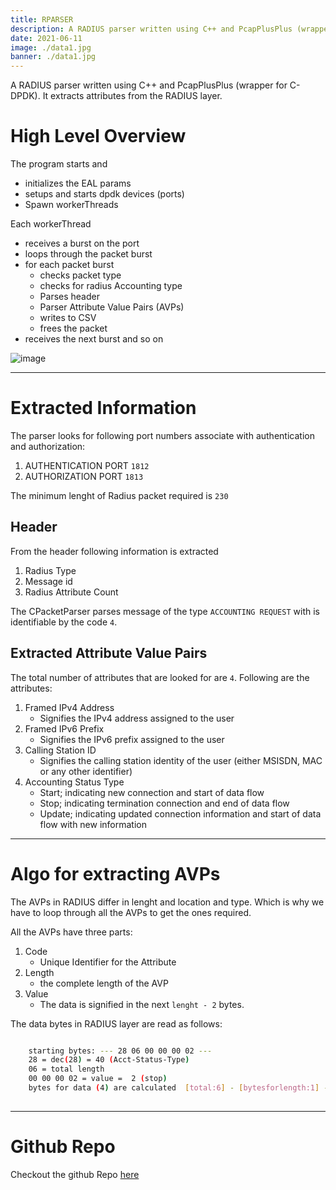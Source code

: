 ```yaml
---
title: RPARSER
description: A RADIUS parser written using C++ and PcapPlusPlus (wrapper for C-DPDK). It extracts attributes from the RADIUS layer.
date: 2021-06-11
image: ./data1.jpg
banner: ./data1.jpg
---
```


A RADIUS parser written using C++ and PcapPlusPlus (wrapper for C-DPDK). 
It extracts attributes from the RADIUS layer.




# High Level Overview

The program starts and 
- initializes the EAL params
- setups and starts dpdk devices (ports)
- Spawn workerThreads

Each workerThread
- receives a burst on the port
- loops through the packet burst
- for each packet burst 
    - checks packet type
    - checks for radius Accounting type
    - Parses header
    - Parser Attribute Value Pairs (AVPs)
    - writes to CSV
    - frees the packet
- receives the next burst and so on

![image](./CPacketParserArch.png)

---


# Extracted Information

The parser looks for following port numbers associate with authentication 
and authorization:

1. AUTHENTICATION PORT `1812` 
2. AUTHORIZATION PORT `1813`

The minimum lenght of Radius packet required is `230`


## Header
From the header following information is extracted

1. Radius Type
2. Message id
3. Radius Attribute Count

The CPacketParser parses message of the type `ACCOUNTING REQUEST` with is
identifiable by the code `4`.

## Extracted Attribute Value Pairs
The total number of attributes that are looked for are `4`. Following are
the attributes:

1. Framed IPv4 Address
    - Signifies the IPv4 address assigned to the user
2. Framed IPv6 Prefix
    - Signifies the IPv6 prefix assigned to the user
3. Calling Station ID
    - Signifies the calling station identity of the user 
    (either MSISDN, MAC or any other identifier)
4. Accounting Status Type
    - Start; indicating new connection and start of data flow
    - Stop; indicating termination connection and end of data flow
    - Update; indicating updated connection information and 
    start of data flow with new information
 
---
# Algo for extracting AVPs


The AVPs in RADIUS differ in lenght and location and type. Which is why
we have to loop through all the AVPs to get the ones required.

All the AVPs have three parts: 

1. Code
    - Unique Identifier for the Attribute
2. Length
    - the complete length of the AVP
3. Value
    - The data is signified in the next `lenght - 2` bytes.

The data bytes in RADIUS layer are read as follows:

```bash

    starting bytes: --- 28 06 00 00 00 02 --- 
    28 = dec(28) = 40 (Acct-Status-Type) 
    06 = total length 
    00 00 00 02 = value =  2 (stop) 
    bytes for data (4) are calculated  [total:6] - [bytesforlength:1] - [bytesforcode:1] = 4  
    
```

---
# Github Repo

Checkout the github Repo [here](https://github.com/IbrahimShahzad/CPacketParser)

